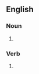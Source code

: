 ==English==

===Noun===
{{head|en|noun form}}

# {{plural of|en|transect}}

===Verb===
{{head|en|verb form}}

# {{en-third-person singular of|transect}}